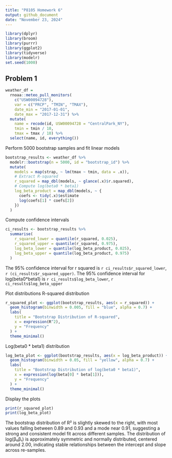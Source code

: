 ```yaml
---
title: "P8105 Homework 6"
output: github_document
date: "November 23, 2024"
---
```


```r
library(dplyr)
library(broom)
library(purrr)
library(ggplot2)
library(tidyverse)
library(modelr)
set.seed(1000)
```

## Problem 1
```r
weather_df = 
  rnoaa::meteo_pull_monitors(
    c("USW00094728"),
    var = c("PRCP", "TMIN", "TMAX"), 
    date_min = "2017-01-01",
    date_max = "2017-12-31") %>%
  mutate(
    name = recode(id, USW00094728 = "CentralPark_NY"),
    tmin = tmin / 10,
    tmax = tmax / 10) %>%
  select(name, id, everything())
```

Perform 5000 bootstrap samples and fit linear models
```r
bootstrap_results <- weather_df %>%
  modelr::bootstrap(n = 5000, id = "bootstrap_id") %>%
  mutate(
    models = map(strap, ~ lm(tmax ~ tmin, data = .x)),
    # Extract R-squared
    r_squared = map_dbl(models, ~ glance(.x)$r.squared),
    # Compute log(beta0 * beta1)
    log_beta_product = map_dbl(models, ~ {
      coefs <- tidy(.x)$estimate
      log(coefs[1] * coefs[2])
    })
  )
```

Compute confidence intervals
```r
ci_results <- bootstrap_results %>%
  summarise(
    r_squared_lower = quantile(r_squared, 0.025),
    r_squared_upper = quantile(r_squared, 0.975),
    log_beta_lower = quantile(log_beta_product, 0.025),
    log_beta_upper = quantile(log_beta_product, 0.975)
  )
```
The 95% confidence interval for r squared is `r ci_results$r_squared_lower`, `r (ci_results$r_squared_upper)`.
The 95% confidence interval for log(beta0*beta1) is `r ci_results$log_beta_lower`, `r ci_results$log_beta_upper`


Plot distributions
R-squared distribution
```r
r_squared_plot <- ggplot(bootstrap_results, aes(x = r_squared)) +
  geom_histogram(binwidth = 0.005, fill = "blue", alpha = 0.7) +
  labs(
    title = "Bootstrap Distribution of R-squared",
    x = expression(R^2),
    y = "Frequency"
  ) +
  theme_minimal()
```

Log(beta0 * beta1) distribution
```r
log_beta_plot <- ggplot(bootstrap_results, aes(x = log_beta_product)) +
  geom_histogram(binwidth = 0.05, fill = "yellow", alpha = 0.7) +
  labs(
    title = "Bootstrap Distribution of log(beta0 * beta1)",
    x = expression(log(beta[0] * beta[1])),
    y = "Frequency"
  ) +
  theme_minimal()
```

Display the plots
```r
print(r_squared_plot)
print(log_beta_plot)
```

The bootstrap distribution of R² is slightly skewed to the right, with most values falling between 0.89 and 0.93 and a mode near 0.91, suggesting a strong and consistent model fit across different samples. The distribution of log(β₀β₁) is approximately symmetric and normally distributed, centered around 2.00, indicating stable relationships between the intercept and slope across re-samples.



